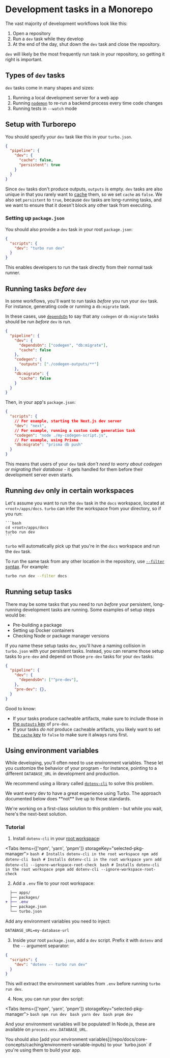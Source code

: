 
# Development tasks in a Monorepo

The vast majority of development workflows look like this:

1. Open a repository
2. Run a `dev` task while they develop
3. At the end of the day, shut down the `dev` task and close the repository.

`dev` will likely be the most frequently run task in your repository, so getting it right is important.

## Types of `dev` tasks

`dev` tasks come in many shapes and sizes:

1. Running a local development server for a web app
1. Running [`nodemon`](https://www.npmjs.com/package/nodemon) to re-run a backend process every time code changes
1. Running tests in `--watch` mode

## Setup with Turborepo

You should specify your `dev` task like this in your `turbo.json`.

```json filename="turbo.json"
{
  "pipeline": {
    "dev": {
      "cache": false,
      "persistent": true
    }
  }
}
```

Since `dev` tasks don't produce outputs, `outputs` is empty. `dev` tasks are also unique in that you
rarely want to [cache](/repo/docs/core-concepts/caching) them, so we set `cache` as `false`.
We also set `persistent` to `true`, because `dev` tasks are long-running tasks, and we want to ensure
that it doesn't block any other task from executing.

### Setting up `package.json`

You should also provide a `dev` task in your root `package.json`:

```json filename="package.json"
{
  "scripts": {
    "dev": "turbo run dev"
  }
}
```

This enables developers to run the task directly from their normal task runner.

## Running tasks _before_ `dev`

In some workflows, you'll want to run tasks _before_ you run your `dev` task. For instance, generating code or running a `db:migrate` task.

In these cases, use [`dependsOn`](/repo/docs/core-concepts/monorepos/running-tasks#in-the-same-workspace) to say that any `codegen` or `db:migrate` tasks should be run _before_ `dev` is run.

```json filename="turbo.json"
{
  "pipeline": {
    "dev": {
      "dependsOn": ["codegen", "db:migrate"],
      "cache": false
    },
    "codegen": {
      "outputs": ["./codegen-outputs/**"]
    },
    "db:migrate": {
      "cache": false
    }
  }
}
```

Then, in your app's `package.json`:

```json filename="apps/web/package.json"
{
  "scripts": {
    // For example, starting the Next.js dev server
    "dev": "next",
    // For example, running a custom code generation task
    "codegen": "node ./my-codegen-script.js",
    // For example, using Prisma
    "db:migrate": "prisma db push"
  }
}
```

This means that users of your `dev` task _don't need to worry about codegen or migrating their database_ - it gets handled for them before their development server even starts.

## Running `dev` only in certain workspaces

Let's assume you want to run the `dev` task in the `docs` workspace, located at `<root>/apps/docs`.
`turbo` can infer the workspace from your directory, so if you run:

    ```bash
    cd <root>/apps/docs
    turbo run dev
    ```

`turbo` will automatically pick up that you're in the `docs` workspace and run the `dev` task.

To run the same task from any other location in the repository, use [`--filter` syntax](/repo/docs/core-concepts/monorepos/filtering).
For example:

```bash
turbo run dev --filter docs
```

## Running setup tasks

There may be some tasks that you need to run _before_ your persistent, long-running development tasks are running. Some examples of setup steps would be:

- Pre-building a package
- Setting up Docker containers
- Checking Node or package manager versions

If you name these setup tasks `dev`, you'll have a naming collision in `turbo.json` with your persistent tasks. Instead, you can rename those setup tasks to `pre-dev` and depend on those `pre-dev` tasks for your `dev` tasks:

```json filename="turbo.json"
{
  "pipeline": {
    "dev": {
      "dependsOn": ["^pre-dev"],
    },
    "pre-dev": {},
  }
}
```

<Callout type="info">

Good to know:

- If your tasks produce cacheable artifacts, make sure to include those in [the `outputs` key](/repo/docs/reference/configuration#outputs) of `pre-dev`.
- If your tasks _do not_ produce cacheable artifacts, you likely want to set [the `cache` key](/repo/docs/reference/configuration#cache) to `false` to make sure it always runs first.

</Callout>

## Using environment variables

While developing, you'll often need to use environment variables. These let you customize the behavior of your program - for instance, pointing to a different `DATABASE_URL` in development and production.

We recommend using a library called [`dotenv-cli`](https://www.npmjs.com/package/dotenv-cli) to solve this problem.

<Callout type="info">
  We want every dev to have a great experience using Turbo. The approach documented below does **not** live up to those standards.

We're working on a first-class solution to this problem - but while you wait, here's the next-best solution.

</Callout>

### Tutorial

1. Install `dotenv-cli` in your [root workspace](/repo/docs/handbook/what-is-a-monorepo#the-root-workspace):

<Tabs items={['npm', 'yarn', 'pnpm']} storageKey="selected-pkg-manager">
  <Tab>
    ```bash
    # Installs dotenv-cli in the root workspace
    npm add dotenv-cli
    ```
  </Tab>
  <Tab>
    ```bash
    # Installs dotenv-cli in the root workspace
    yarn add dotenv-cli --ignore-workspace-root-check
    ```
  </Tab>
  <Tab>
    ```bash
    # Installs dotenv-cli in the root workspace
    pnpm add dotenv-cli --ignore-workspace-root-check
    ```
  </Tab>
</Tabs>

2. Add a `.env` file to your root workspace:

```diff
  ├── apps/
  ├── packages/
+ ├── .env
  ├── package.json
  └── turbo.json
```

Add any environment variables you need to inject:

```txt filename=".env"
DATABASE_URL=my-database-url
```

3. Inside your root `package.json`, add a `dev` script. Prefix it with `dotenv` and the `--` argument separator:

```json
{
  "scripts": {
    "dev": "dotenv -- turbo run dev"
  }
}
```

This will extract the environment variables from `.env` before running `turbo run dev`.

4. Now, you can run your dev script:

<Tabs items={['npm', 'yarn', 'pnpm']} storageKey="selected-pkg-manager">
  <Tab>
    ```bash
    npm run dev
    ```
  </Tab>
  <Tab>
    ```bash
    yarn dev
    ```
  </Tab>
  <Tab>
    ```bash
    pnpm dev
    ```
  </Tab>
</Tabs>

And your environment variables will be populated! In Node.js, these are available on `process.env.DATABASE_URL`.

<Callout>
  You should also [add your environment variables](/repo/docs/core-concepts/caching/environment-variable-inputs) to your `turbo.json` if you're using them to build your app.
</Callout>
